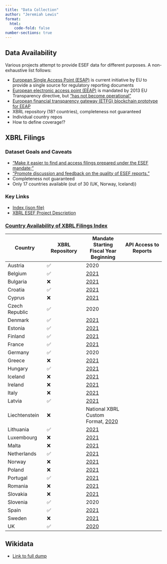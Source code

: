 ```yaml
---
title: "Data Collection"
author: "Jeremiah Lewis"
format:
  html:
    code-fold: false
number-sections: true
---
```


## Data Availability {#sec-data-availability}

Various projects attempt to provide ESEF data for different purposes. A non-exhaustive list follows:

- [European Single Access Point (ESAP)][esap] is current initiative by EU to provide a single source for regulatory reporting documents
- [European electronic access point (EEAP)][eu_comission_reporting_transparency_directive] is mandated by 2013 EU Transparency directive, but ["has not become operational"][eu_comission_reporting_transparency_directive]
- [European financial transparency gateway (ETFG) blockchain prototype for EEAP][eeap_prototype]
- XBRL repository (18? countries), completeness not guaranteed
- Individual country repos
- How to define coverage!?


## XBRL Filings

### Dataset Goals and Caveats

- ["Make it easier to find and access filings prepared under the ESEF mandate;"][xbrl_esef_repo_about]
- ["Promote discussion and feedback on the quality of ESEF reports."][xbrl_esef_repo_about]
- Completeness not guaranteed
- Only 17 countries available (out of 30 (UK, Norway, Iceland))

### Key Links

- [Index (json file)][xbrl_esef_repo_index]
- [XBRL ESEF Project Description][xbrl_esef_repo_blog]



### [Country Availability of XBRL Filings Index](https://filings.xbrl.org/about.html)

| Country | XBRL Repository | Mandate Starting Fiscal Year Beginning | API Access to Reports |
| -- | -- | -- | -- |
| Austria | ✅ | 2020 | |
| Belgium | ✅ | [2021][esef_postponement_index] | |
| Bulgaria | ❌ | [2021][esef_postponement_index] | |
| Croatia | ✅ | [2021][esef_postponement_index] | |
| Cyprus | ❌ | [2021][esef_postponement_index] | |
| Czech Republic | ✅ | 2020 | |
| Denmark | ✅ | [2021][esef_postponement_index] | | |
| Estonia | ✅ | [2021][esef_postponement_index] | |
| Finland | ✅ | [2021][esef_postponement_index] | |
| France | ✅ | [2021][esef_postponement_index] | |
| Germany | ✅ | 2020 | |
| Greece | ❌ | [2021][esef_postponement_index] | |
| Hungary | ✅ | [2021][esef_postponement_index] | |
| Iceland | ❌ | [2021][parseport_index] | |
| Ireland | ❌ | [2021][esef_postponement_index] | |
| Italy | ❌ | [2021][esef_postponement_index] | |
| Latvia | ✅ | [2021][esef_postponement_index] | |
| Liechtenstein | ❌ | National XBRL Custom Format, [2020][xbrl_liechtenstein] | |
| Lithuania | ✅ | [2021][esef_postponement_index] | |
| Luxembourg | ❌ | [2021][esef_postponement_index] | |
| Malta | ❌ | [2021][esef_postponement_index] | |
| Netherlands | ✅ | [2021][esef_postponement_index] | |
| Norway | ❌ | [2021][parseport_index] | |
| Poland | ❌ | [2021][esef_postponement_index] | |
| Portugal | ✅ | [2021][esef_postponement_index] | |
| Romania | ❌ | [2021][esef_postponement_index] | |
| Slovakia | ❌ | [2021][esef_postponement_index] | |
| Slovenia | ✅ | 2020 | |
| Spain | ✅ | [2021][esef_postponement_index] | |
| Sweden | ❌ | [2021][esef_postponement_index] | |
| UK | ✅ | [2020][uk_implementation_legal] | |

## Wikidata

- [Link to full dump][wikidata_complete_json]

[xbrl_esef_repo_index]: https://filings.xbrl.org/index.json
[xbrl_esef_repo_blog]: https://www.xbrl.org/news/xbrl-international-launches-filings-xbrl-org-for-esef-filings/
[xbrl_esef_repo_about]: https://filings.xbrl.org/about.html
[uk_implementation_legal]: https://www.gov.uk/government/publications/european-single-electronic-format-esef-regulation-requirements-the-governments-position/the-uk-governments-position-on-the-effect-of-the-esef-regulation-on-the-directors-sign-off-of-accounts-of-uk-incorporated-users
[eu_comission_reporting_transparency_directive]: https://ec.europa.eu/info/business-economy-euro/company-reporting-and-auditing/company-reporting/transparency-requirements-listed-companies_en
[eeap_prototype]: https://eftg.eu/
[esef_postponement_index]: https://ec.europa.eu/info/publications/201211-esef-postponement_en
[parseport_index]: https://parseport.com/esef-postponement-information/
[xbrl_liechtenstein]: https://www.fma-li.li/de/aufsicht/bereich-versicherungen-und-vorsorgeeinrichtungen/versicherungsunternehmen/meldewesen-xbrl/nationale-xbrl-taxonomie.html
[esap]: https://web.archive.org/web/20230208141643/https://www.xbrl.org/news/data-and-information-hub-esma-five-year-strategy-and-workplan/
[wikidata_complete_json]: https://dumps.wikimedia.org/wikidatawiki/entities/
